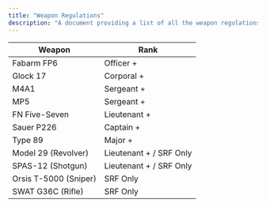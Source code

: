 ```yaml
---
title: "Weapon Regulations"
description: "A document providing a list of all the weapon regulations and the rank required in the Fresno Police Department in Fresno Roleplay."
---
```


| **Weapon**            | **Rank**                |
| --------------------- | ----------------------- |
| Fabarm FP6            | Officer +               |
| Glock 17              | Corporal +              |
| M4A1                  | Sergeant +              |
| MP5                   | Sergeant +              |
| FN Five-Seven         | Lieutenant +            |
| Sauer P226            | Captain +               |
| Type 89               | Major +                 |
| Model 29 (Revolver)   | Lieutenant + / SRF Only |
| SPAS-12 (Shotgun)     | Lieutenant + / SRF Only |
| Orsis T-5000 (Sniper) | SRF Only                |
| SWAT G36C (Rifle)     | SRF Only                |